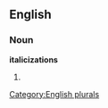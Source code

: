 
==English==

===Noun===
'''italicizations'''

# {{plural of|[[italicization]]}}

[[Category:English plurals]]
